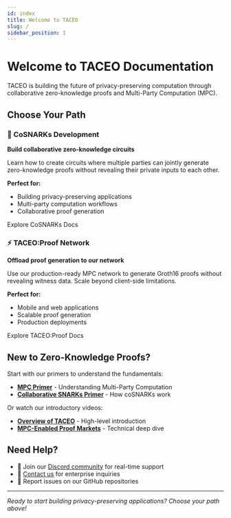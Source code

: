 ```yaml
---
id: index
title: Welcome to TACEO
slug: /
sidebar_position: 1
---
```



# Welcome to TACEO Documentation

TACEO is building the future of privacy-preserving computation through collaborative zero-knowledge proofs and Multi-Party Computation (MPC).

## Choose Your Path

<div style={{display: 'flex', gap: '2rem', marginTop: '2rem', flexWrap: 'wrap'}}>

<div style={{
  flex: '1',
  minWidth: '300px',
  padding: '2rem',
  border: '1px solid var(--ifm-color-emphasis-300)',
  borderRadius: '8px',
  textAlign: 'center'
}}>

### 🔧 CoSNARKs Development

**Build collaborative zero-knowledge circuits**

Learn how to create circuits where multiple parties can jointly generate zero-knowledge proofs without revealing their private inputs to each other.

**Perfect for:**
- Building privacy-preserving applications
- Multi-party computation workflows
- Collaborative proof generation

<Link
  className="button button--primary button--lg"
  to="/overview"
  style={{marginTop: '1rem'}}>
  Explore CoSNARKs Docs
</Link>

</div>

<div style={{
  flex: '1',
  minWidth: '300px',
  padding: '2rem',
  border: '1px solid var(--ifm-color-emphasis-300)',
  borderRadius: '8px',
  textAlign: 'center'
}}>

### ⚡ TACEO:Proof Network

**Offload proof generation to our network**

Use our production-ready MPC network to generate Groth16 proofs without revealing witness data. Scale beyond client-side limitations.

**Perfect for:**
- Mobile and web applications
- Scalable proof generation
- Production deployments

<Link
  className="button button--primary button--lg"
  to="/taceo-proof/overview"
  style={{marginTop: '1rem'}}>
  Explore TACEO:Proof Docs
</Link>

</div>

</div>

## New to Zero-Knowledge Proofs?

<div style={{marginTop: '2rem', padding: '1.5rem', backgroundColor: 'var(--ifm-color-emphasis-100)', borderRadius: '8px'}}>

Start with our primers to understand the fundamentals:

- **[MPC Primer](primer/mpc-primer.md)** - Understanding Multi-Party Computation
- **[Collaborative SNARKs Primer](primer/collabSNARKs-primer.md)** - How coSNARKs work

Or watch our introductory videos:
- **[Overview of TACEO](https://www.youtube.com/watch?v=tlVFbr3_eEU)** - High-level introduction
- **[MPC-Enabled Proof Markets](https://www.youtube.com/watch?v=4-W5nnsf9-A)** - Technical deep dive

</div>

## Need Help?

- 💬 Join our [Discord community](https://taceo.io/discord) for real-time support
- 📧 [Contact us](contact.md) for enterprise inquiries
- 🐛 Report issues on our GitHub repositories

---

*Ready to start building privacy-preserving applications? Choose your path above!*

